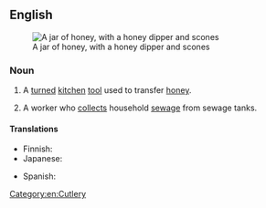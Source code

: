 ==English==
[[Image:runny hunny.jpg|thumb|A jar of honey, with a honey dipper and scones]]

===Noun===
{{en-noun|head=[[honey]] [[dipper]]}}

# A [[turned]] [[kitchen]] [[tool]] used to transfer [[honey]].
# {{context|chiefly|US|lang=en}} A worker who [[collect]]s household [[sewage]] from sewage tanks.

====Translations====
{{trans-top|kitchen tool}}
* Finnish: {{t-|fi|hunajalusikka}}
* Japanese: {{t-|ja|ハニーディッパー|tr=hanii dippaa|sc=Jpan}}
{{trans-mid}}
* Spanish: {{t-|es|cuchara para miel|f}}
{{trans-bottom}}

[[Category:en:Cutlery]]